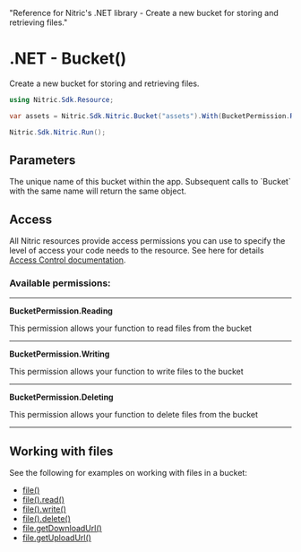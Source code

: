   "Reference for Nitric's .NET library - Create a new bucket for storing and retrieving files."

# .NET - Bucket()

Create a new bucket for storing and retrieving files.

```csharp
using Nitric.Sdk.Resource;

var assets = Nitric.Sdk.Nitric.Bucket("assets").With(BucketPermission.Reading, BucketPermission.Writing, BucketPermission.Deleting);

Nitric.Sdk.Nitric.Run();
```

## Parameters

<Properties>
  <Property name="name" type="string" required>
    The unique name of this bucket within the app. Subsequent calls to `Bucket`
    with the same name will return the same object.
  </Property>
</Properties>

## Access

All Nitric resources provide access permissions you can use to specify the level of access your code needs to the resource. See here for details [Access Control documentation](/assets/access-control).

### Available permissions:

---

**BucketPermission.Reading**

This permission allows your function to read files from the bucket

---

**BucketPermission.Writing**

This permission allows your function to write files to the bucket

---

**BucketPermission.Deleting**

This permission allows your function to delete files from the bucket

---

## Working with files

See the following for examples on working with files in a bucket:

- [file()](./bucket-file)
- [file().read()](./bucket-file-read)
- [file().write()](./bucket-file-write)
- [file().delete()](./bucket-file-delete)
- [file.getDownloadUrl()](./bucket-file-downloadurl)
- [file.getUploadUrl()](./bucket-file-uploadurl)
